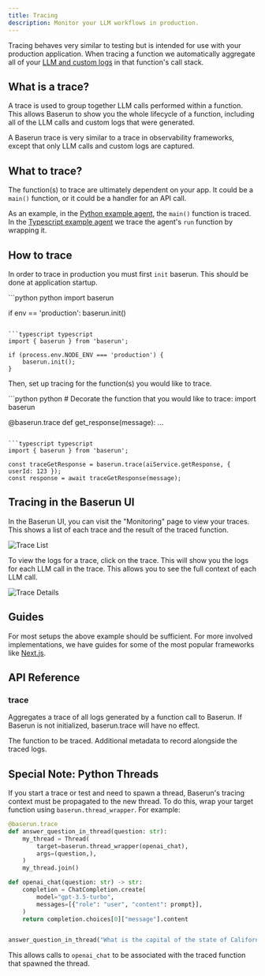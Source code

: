 ```yaml
---
title: Tracing
description: Monitor your LLM workflows in production.
---
```


Tracing behaves very similar to testing but is intended for use with your production application. When tracing a function we automatically aggregate all of your [LLM and custom logs](/logging) in that function's call stack.

## What is a trace?

A trace is used to group together LLM calls performed within a function. This allows Baserun to show you the whole lifecycle of a function, including all of the LLM calls and custom logs that were generated.

A Baserun trace is very similar to a trace in observability frameworks, except that only LLM calls and custom logs are captured.

## What to trace?

The function(s) to trace are ultimately dependent on your app. It could be a `main()` function, or it could be a handler for an API call.

As an example, in the [Python example agent](https://github.com/baserun-ai/testing-agent/blob/main/demo/main.py#L39), the `main()` function is traced. In the [Typescript example agent](https://github.com/baserun-ai/testing-agent-js/blob/main/src/main.ts#L14) we trace the agent's `run` function by wrapping it.

## How to trace

In order to trace in production you must first `init` baserun. This should be done at application startup.

<CodeGroup>
```python python
import baserun

if env == 'production':
    baserun.init()
```

```typescript typescript
import { baserun } from 'baserun';

if (process.env.NODE_ENV === 'production') {
    baserun.init();
}
```

</CodeGroup>

Then, set up tracing for the function(s) you would like to trace.

<CodeGroup>
```python python
# Decorate the function that you would like to trace:
import baserun

@baserun.trace
def get_response(message):
    ...

```

```typescript typescript
import { baserun } from 'baserun';

const traceGetResponse = baserun.trace(aiService.getResponse, { userId: 123 });
const response = await traceGetResponse(message);
```

</CodeGroup>

## Tracing in the Baserun UI

In the Baserun UI, you can visit the "Monitoring" page to view your traces. This shows a list of each trace and the result of the traced function.

![Trace List](/images/trace-example.png)

To view the logs for a trace, click on the trace. This will show you the logs for each LLM call in the trace. This allows you to see the full context of each LLM call.

![Trace Details](/images/trace-details.png)

## Guides

For most setups the above example should be sufficient. For more involved implementations, we have guides for some of the most popular frameworks like [Next.js](/nextjs).

## API Reference

### trace

Aggregates a trace of all logs generated by a function call to Baserun. If Baserun is not initialized, baserun.trace will have no effect.

<ParamField path="function" type="Function">
  The function to be traced.
</ParamField>
<ParamField path="metadata" type="object, optional">
  Additional metadata to record alongside the traced logs.
</ParamField>

## Special Note: Python Threads

If you start a trace or test and need to spawn a thread, Baserun's tracing context must be propagated to the new thread. To do this, wrap your target function using `baserun.thread_wrapper`. For example:

```python
@baserun.trace
def answer_question_in_thread(question: str):
    my_thread = Thread(
        target=baserun.thread_wrapper(openai_chat),
        args=(question,),
    )
    my_thread.join()

def openai_chat(question: str) -> str:
    completion = ChatCompletion.create(
        model="gpt-3.5-turbo",
        messages=[{"role": "user", "content": prompt}],
    )
    return completion.choices[0]["message"].content


answer_question_in_thread("What is the capital of the state of California?")
```

This allows calls to `openai_chat` to be associated with the traced function that spawned the thread.
